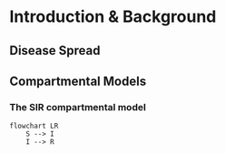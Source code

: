 # Introduction & Background {#sec-intro}

## Disease Spread

## Compartmental Models

### The SIR compartmental model

```mermaid
flowchart LR
    S --> I
    I --> R
```
